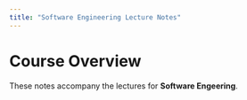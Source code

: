 ---
title: "Software Engineering Lecture Notes"
---

# Course Overview

These notes accompany the lectures for **Software Engeering**.

